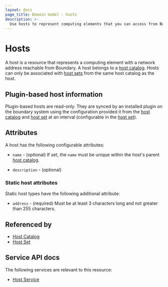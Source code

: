 ```yaml
---
layout: docs
page_title: Domain model - hosts
description: >-
  Use hosts to represent computing elements that you can access from Boundary. You can group hosts in host sets and host catalogs for easier maintenance.
---
```


# Hosts

A host is a resource
that represents a computing element with a network address
reachable from Boundary.
A host belongs to a [host catalog][].
Hosts can only be associated with [host sets][]
from the same host catalog as the host.

## Plugin-based host information

Plugin-based hosts are read-only.  They are synced by an installed plugin on
the boundary system using the configuration provided it from the
[host catalog][] and [host set][] at an interval (configurable in the
[host set][]).

## Attributes

A host has the following configurable attributes:

- `name` - (optional)
  If set, the `name` must be unique within the host's parent [host catalog][].

- `description` - (optional)

### Static host attributes

Static host types have the following additional attribute:

- `address` - (required)
  Must be at least 3 characters long and not greater than 255 characters.

## Referenced by

- [Host Catalog][]
- [Host Set][]

[host catalog]: /boundary/docs/concepts/domain-model/host-catalogs
[host catalogs]: /boundary/docs/concepts/domain-model/host-catalogs
[host set]: /boundary/docs/concepts/domain-model/host-sets
[host sets]: /boundary/docs/concepts/domain-model/host-sets

## Service API docs

The following services are relevant to this resource:

- [Host Service](/boundary/api-docs/host-service)
